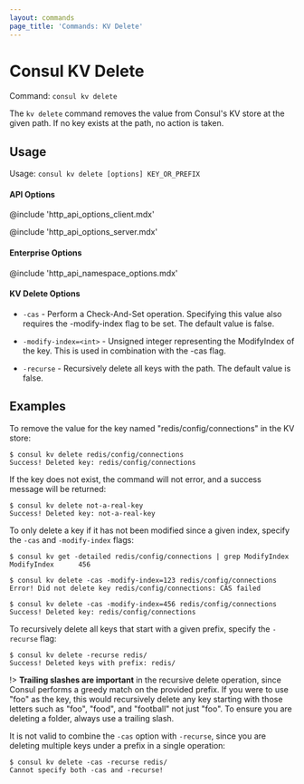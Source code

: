 ```yaml
---
layout: commands
page_title: 'Commands: KV Delete'
---
```


# Consul KV Delete

Command: `consul kv delete`

The `kv delete` command removes the value from Consul's KV store at the
given path. If no key exists at the path, no action is taken.

## Usage

Usage: `consul kv delete [options] KEY_OR_PREFIX`

#### API Options

@include 'http_api_options_client.mdx'

@include 'http_api_options_server.mdx'

#### Enterprise Options

@include 'http_api_namespace_options.mdx'

#### KV Delete Options

- `-cas` - Perform a Check-And-Set operation. Specifying this value also
  requires the -modify-index flag to be set. The default value is false.

- `-modify-index=<int>` - Unsigned integer representing the ModifyIndex of the
  key. This is used in combination with the -cas flag.

- `-recurse` - Recursively delete all keys with the path. The default value is
  false.

## Examples

To remove the value for the key named "redis/config/connections" in the
KV store:

```shell-session
$ consul kv delete redis/config/connections
Success! Deleted key: redis/config/connections
```

If the key does not exist, the command will not error, and a success message
will be returned:

```shell-session
$ consul kv delete not-a-real-key
Success! Deleted key: not-a-real-key
```

To only delete a key if it has not been modified since a given index, specify
the `-cas` and `-modify-index` flags:

```shell-session
$ consul kv get -detailed redis/config/connections | grep ModifyIndex
ModifyIndex      456

$ consul kv delete -cas -modify-index=123 redis/config/connections
Error! Did not delete key redis/config/connections: CAS failed

$ consul kv delete -cas -modify-index=456 redis/config/connections
Success! Deleted key: redis/config/connections
```

To recursively delete all keys that start with a given prefix, specify the
`-recurse` flag:

```shell-session
$ consul kv delete -recurse redis/
Success! Deleted keys with prefix: redis/
```

!> **Trailing slashes are important** in the recursive delete operation, since
Consul performs a greedy match on the provided prefix. If you were to use "foo"
as the key, this would recursively delete any key starting with those letters
such as "foo", "food", and "football" not just "foo". To ensure you are deleting
a folder, always use a trailing slash.

It is not valid to combine the `-cas` option with `-recurse`, since you are
deleting multiple keys under a prefix in a single operation:

```shell-session
$ consul kv delete -cas -recurse redis/
Cannot specify both -cas and -recurse!
```
